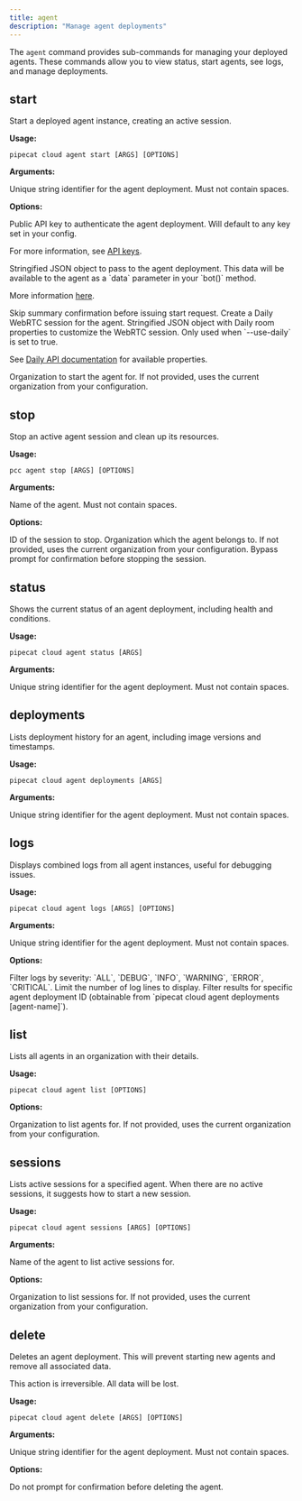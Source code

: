 ```yaml
---
title: agent
description: "Manage agent deployments"
---
```


The `agent` command provides sub-commands for managing your deployed agents. These commands allow you to view status, start agents, see logs, and manage deployments.

## start

Start a deployed agent instance, creating an active session.

**Usage:**

```shell
pipecat cloud agent start [ARGS] [OPTIONS]
```

**Arguments:**

<ParamField path="agent-name" type="string" required>
  Unique string identifier for the agent deployment. Must not contain spaces.
</ParamField>

**Options:**

<ParamField path="--api-key / -k" type="string">
  Public API key to authenticate the agent deployment. Will default to any key 
  set in your config.

For more information, see [API keys](/deployment/pipecat-cloud/fundamentals/accounts-and-organizations#api-keys).

</ParamField>

<ParamField path="--data / -d" type="string">
  Stringified JSON object to pass to the agent deployment. This data will be 
  available to the agent as a `data` parameter in your `bot()` method.

More information [here](/deployment/pipecat-cloud/fundamentals/active-sessions#running-an-agent).

</ParamField>

<ParamField path="--force / -f" type="boolean" default="false">
  Skip summary confirmation before issuing start request.
</ParamField>

<ParamField path="--use-daily / -D" type="boolean" default="false">
  Create a Daily WebRTC session for the agent.
</ParamField>

<ParamField path="--daily-properties / -p" type="string">
Stringified JSON object with Daily room properties to customize the WebRTC
session. Only used when `--use-daily` is set to true.

See [Daily API
documentation](https://docs.daily.co/reference/rest-api/rooms/config) for
available properties.

</ParamField>

<ParamField path="--organization / -o" type="str">
  Organization to start the agent for. If not provided, uses the current
  organization from your configuration.
</ParamField>

## stop

Stop an active agent session and clean up its resources.

**Usage:**

```shell
pcc agent stop [ARGS] [OPTIONS]
```

**Arguments:**

<ParamField path="agent-name" type="string" required>
  Name of the agent. Must not contain spaces.
</ParamField>

**Options:**

<ParamField path="--session-id / -s" type="string" required>
  ID of the session to stop.
</ParamField>

<ParamField path="--organization / -o" type="string">
  Organization which the agent belongs to. If not provided, uses the current
  organization from your configuration.
</ParamField>

<ParamField path="--force / -f" type="boolean" default="false">
  Bypass prompt for confirmation before stopping the session.
</ParamField>

## status

Shows the current status of an agent deployment, including health and conditions.

**Usage:**

```shell
pipecat cloud agent status [ARGS]
```

**Arguments:**

<ParamField path="agent-name" type="string" required>
  Unique string identifier for the agent deployment. Must not contain spaces.
</ParamField>

## deployments

Lists deployment history for an agent, including image versions and timestamps.

**Usage:**

```shell
pipecat cloud agent deployments [ARGS]
```

**Arguments:**

<ParamField path="agent-name" type="string" required>
  Unique string identifier for the agent deployment. Must not contain spaces.
</ParamField>

## logs

Displays combined logs from all agent instances, useful for debugging issues.

**Usage:**

```shell
pipecat cloud agent logs [ARGS] [OPTIONS]
```

**Arguments:**

<ParamField path="agent-name" type="string" required>
  Unique string identifier for the agent deployment. Must not contain spaces.
</ParamField>

**Options:**

<ParamField path="--level / -l" type="string" default="ALL">
  Filter logs by severity: `ALL`, `DEBUG`, `INFO`, `WARNING`, `ERROR`,
  `CRITICAL`.
</ParamField>

<ParamField path="--limit / -n" type="int" default="100">
  Limit the number of log lines to display.
</ParamField>

<ParamField path="--deployment / -d" type="str">
  Filter results for specific agent deployment ID (obtainable from `pipecat
  cloud agent deployments [agent-name]`).
</ParamField>

## list

Lists all agents in an organization with their details.

**Usage:**

```shell
pipecat cloud agent list [OPTIONS]
```

**Options:**

<ParamField path="--organization / -o" type="string">
  Organization to list agents for. If not provided, uses the current
  organization from your configuration.
</ParamField>

## sessions

Lists active sessions for a specified agent. When there are no active sessions, it suggests how to start a new session.

**Usage:**

```shell
pipecat cloud agent sessions [ARGS] [OPTIONS]
```

**Arguments:**

<ParamField path="agent-name" type="string" required>
  Name of the agent to list active sessions for.
</ParamField>

**Options:**

<ParamField path="--organization / -o" type="string">
  Organization to list sessions for. If not provided, uses the current
  organization from your configuration.
</ParamField>

## delete

Deletes an agent deployment. This will prevent starting new agents and remove all associated data.

<Warning>This action is irreversible. All data will be lost.</Warning>

**Usage:**

```shell
pipecat cloud agent delete [ARGS] [OPTIONS]
```

**Arguments:**

<ParamField path="agent-name" type="string" required>
  Unique string identifier for the agent deployment. Must not contain spaces.
</ParamField>

**Options:**

<ParamField path="--force / -f" type="string">
  Do not prompt for confirmation before deleting the agent.
</ParamField>
